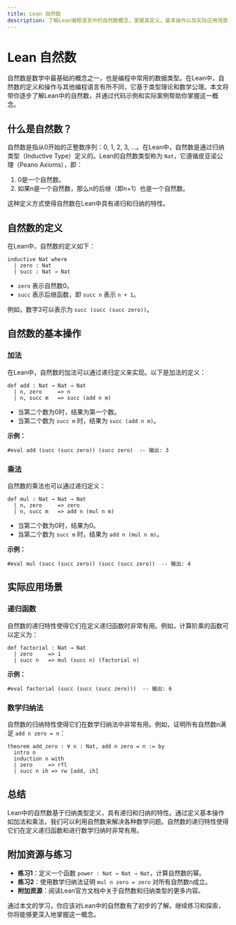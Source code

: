 ```yaml
---
title: Lean 自然数
description: 了解Lean编程语言中的自然数概念，掌握其定义、基本操作以及实际应用场景。
---
```


# Lean 自然数

自然数是数学中最基础的概念之一，也是编程中常用的数据类型。在Lean中，自然数的定义和操作与其他编程语言有所不同，它基于类型理论和数学公理。本文将带你逐步了解Lean中的自然数，并通过代码示例和实际案例帮助你掌握这一概念。

## 什么是自然数？

自然数是指从0开始的正整数序列：0, 1, 2, 3, ...。在Lean中，自然数是通过归纳类型（Inductive Type）定义的。Lean的自然数类型称为 `Nat`，它遵循皮亚诺公理（Peano Axioms），即：

1. 0是一个自然数。
2. 如果n是一个自然数，那么n的后继（即n+1）也是一个自然数。

这种定义方式使得自然数在Lean中具有递归和归纳的特性。

## 自然数的定义

在Lean中，自然数的定义如下：

```lean
inductive Nat where
  | zero : Nat
  | succ : Nat → Nat
```

- `zero` 表示自然数0。
- `succ` 表示后继函数，即 `succ n` 表示 `n + 1`。

例如，数字3可以表示为 `succ (succ (succ zero))`。

## 自然数的基本操作

### 加法

在Lean中，自然数的加法可以通过递归定义来实现。以下是加法的定义：

```lean
def add : Nat → Nat → Nat
  | n, zero     => n
  | n, succ m   => succ (add n m)
```

- 当第二个数为0时，结果为第一个数。
- 当第二个数为 `succ m` 时，结果为 `succ (add n m)`。

**示例：**

```lean
#eval add (succ (succ zero)) (succ zero)  -- 输出: 3
```

### 乘法

自然数的乘法也可以通过递归定义：

```lean
def mul : Nat → Nat → Nat
  | n, zero     => zero
  | n, succ m   => add n (mul n m)
```

- 当第二个数为0时，结果为0。
- 当第二个数为 `succ m` 时，结果为 `add n (mul n m)`。

**示例：**

```lean
#eval mul (succ (succ zero)) (succ (succ zero))  -- 输出: 4
```

## 实际应用场景

### 递归函数

自然数的递归特性使得它们在定义递归函数时非常有用。例如，计算阶乘的函数可以定义为：

```lean
def factorial : Nat → Nat
  | zero     => 1
  | succ n   => mul (succ n) (factorial n)
```

**示例：**

```lean
#eval factorial (succ (succ (succ zero)))  -- 输出: 6
```

### 数学归纳法

自然数的归纳特性使得它们在数学归纳法中非常有用。例如，证明所有自然数n满足 `add n zero = n`：

```lean
theorem add_zero : ∀ n : Nat, add n zero = n := by
  intro n
  induction n with
  | zero     => rfl
  | succ n ih => rw [add, ih]
```

## 总结

Lean中的自然数基于归纳类型定义，具有递归和归纳的特性。通过定义基本操作如加法和乘法，我们可以利用自然数来解决各种数学问题。自然数的递归特性使得它们在定义递归函数和进行数学归纳时非常有用。

## 附加资源与练习

- **练习1**：定义一个函数 `power : Nat → Nat → Nat`，计算自然数的幂。
- **练习2**：使用数学归纳法证明 `mul n zero = zero` 对所有自然数n成立。
- **附加资源**：阅读Lean官方文档中关于自然数和归纳类型的更多内容。

通过本文的学习，你应该对Lean中的自然数有了初步的了解。继续练习和探索，你将能够更深入地掌握这一概念。